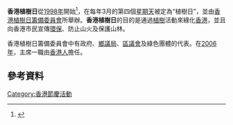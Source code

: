 '''香港植樹日'''從[[1998年|1998年]]開始<ref>{{cite news |language = 中文 |url = https://drive.google.com/open?id=1yT8eRG_7lFepTqOR3ZFSTigwgQ29LBvT |title = 黎明為特首改變 出席香港植樹日破例早到 |publisher = 東方日報 |date = 1998-03-23 |accessdate = 2019-08-10}}</ref>，在每年3月的第四個[[星期天|星期天]]被定為“植樹日”，並由[[香港植樹日籌備委員會|香港植樹日籌備委員會]]所舉辦。'''香港植樹日'''的目的是通過[[植樹|植樹]]活動來綠化[[香港|香港]]，並且向香港市民宣傳[[環保|環保]]、防止山火及保護山林。

香港植樹日籌備委員會中有政府、[[新界鄉議局|鄉議局]]、[[香港區議會|區議會]]及綠色團體的代表。在[[2006年|2006年]]，主席一職由[[董趙洪娉|香港人]]擔任。

==參考資料==
{{reflist}}

[[Category:香港節慶活動|Category:香港節慶活動]]


{{HK-cult-stub}}